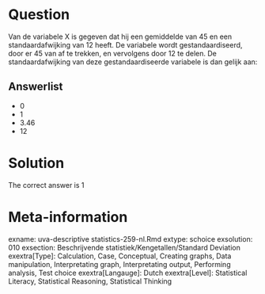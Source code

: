 Question
========

Van de variabele X is gegeven dat hij een gemiddelde van 45 en een standaardafwijking van 12 heeft. De variabele wordt gestandaardiseerd, door er 45 van af te trekken, en vervolgens door 12 te delen. De standaardafwijking van deze gestandaardiseerde variabele is dan gelijk aan: 

Answerlist
----------
* 0
* 1
* 3.46
* 12

Solution
========

The correct answer is  1 

Meta-information
================
exname: uva-descriptive statistics-259-nl.Rmd 
extype: schoice 
exsolution: 010 
exsection: Beschrijvende statistiek/Kengetallen/Standard Deviation
exextra[Type]: Calculation, Case, Conceptual, Creating graphs, Data manipulation, Interpretating graph, Interpretating output, Performing analysis, Test choice 
exextra[Langauge]: Dutch 
exextra[Level]: Statistical Literacy, Statistical Reasoning, Statistical Thinking 
